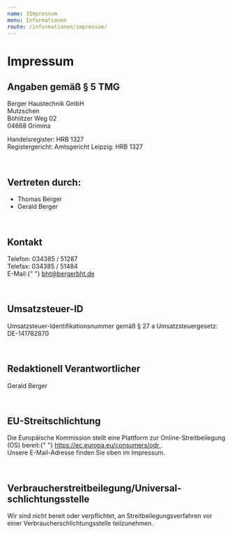 ```yaml
---
name: 3Impressum
menu: Informationen
route: /informationen/impressum/
---
```


# Impressum

<h2> Angaben gem&auml;&szlig; &sect; 5 TMG </h2>

<p>
	Berger Haustechnik GmbH
	<br />
	Mutzschen
	<br />
	B&ouml;hlitzer Weg 02
	<br />
	04668 Grimma
</p>
<p>
	Handelsregister: HRB 1327
	<br />
	Registergericht: Amtsgericht Leipzig: HRB 1327
</p>
<br />
<h2> Vertreten durch: </h2>

<ul>
<li>Thomas Berger</li>
<li>Gerald Berger</li>
</ul>
<br />

<h2>Kontakt</h2>
<p>
Telefon: 034385 / 51287
<br />
Telefax: 034385 / 51484
<br />
E-Mail:{" "}
<a style={{ color: "#cd0000" }} href='mailto:bht@bergerht.de'>
    bht@bergerbht.de
</a>
</p>
<br />

<h2>Umsatzsteuer-ID</h2>
<p>
Umsatzsteuer-Identifikationsnummer gem&auml;&szlig; &sect; 27 a
Umsatzsteuergesetz:
<br />
DE-141782870
</p>
<br />

<h2>Redaktionell Verantwortlicher</h2>
<p>Gerald Berger</p>
<br />

<h2>EU-Streitschlichtung</h2>
<p>
Die Europ&auml;ische Kommission stellt eine Plattform zur
Online-Streitbeilegung (OS) bereit:{" "}
<a
    href='https://ec.europa.eu/consumers/odr'
    target='_blank'
    rel='noopener noreferrer'
    style={{ color: "#cd0000" }}
>
    https://ec.europa.eu/consumers/odr
</a>
.<br /> Unsere E-Mail-Adresse finden Sie oben im Impressum.
</p>
<br />

<h2>
Verbraucher&shy;streit&shy;beilegung/Universal&shy;schlichtungs&shy;stelle
</h2>
<p>
Wir sind nicht bereit oder verpflichtet, an Streitbeilegungsverfahren
vor einer Verbraucherschlichtungsstelle teilzunehmen.
</p>
